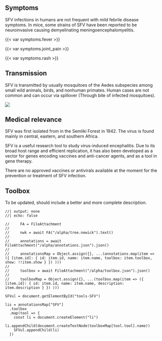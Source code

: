 ::: {.panel-tabset}

## Symptoms

::: {.grid}

::: {.g-col-8}
SFV infections in humans are not frequent with mild febrile disease symptoms. In mice, some strains of SFV have been reported to be neuroinvasive causing demyelinating meningoencephalomyelitis. 
:::

::: {.g-col-4}
{{< var symptoms.fever >}}

{{< var symptoms.joint_pain >}}

{{< var symptoms.rash >}}
:::

:::

## Transmission

::: {.grid}

::: {.g-col-6}
SFV is transmitted by usually mosquitoes of the Aedes subspecies among small wild animals, birds, and nonhuman primates. Human cases are not common and can occur via spillover (Through bite of infected mosquitoes).
:::

::: {.g-col-6}
![](SFV-transmission.png)
:::

:::

## Medical relevance

::: {.grid}

::: {.g-col-6}
SFV was first isolated from in the Semliki Forest in 1942. The virus is found mainly in central, eastern, and southern Africa.

SFV is a useful research tool to study virus-induced encephalitis.
Due to its broad host range and efficient replication, it has also been developed as a vector for genes encoding vaccines and anti-cancer agents, and as a tool in gene therapy.

There are no approved vaccines or antivirals available at the moment for the prevention or treatment of SFV infection. 
:::

::: {.g-col-6}
<!-- ![](SFV-map.png) -->
:::

:::

## Toolbox


::: {.callout-note}
To be updated, should include a better and more complete description.
:::

<ul id="tools-SFV">
</ul>

```ojs
//| output: none
//| echo: false

//     FA = FileAttachment
// 
//     nwk = await FA("/alpha/tree.newick").text()
// 
//     annotations = await FileAttachment("/alpha/annotations.json").json()
// 
//     annotationsMap = Object.assign({}, ...(annotations.map(item => ({ [item.id]: { id: item.id, name: item.name, toolbox: item.toolbox, show: !!item.show } }) )))
// 
//     toolbox = await FileAttachment("/alpha/toolbox.json").json()
// 
//     toolboxMap = Object.assign({}, ...(toolbox.map(item => ({ [item.id]: { id: item.id, name: item.name, description: item.description } }) )))

SFVul = document.getElementById("tools-SFV")

lis = annotationsMap["SFV"]
  .toolbox
  .map(tool => {
    const li = document.createElement("li")
    li.appendChild(document.createTextNode(toolboxMap[tool.tool].name))
    SFVul.appendChild(li)
  })

```
:::

